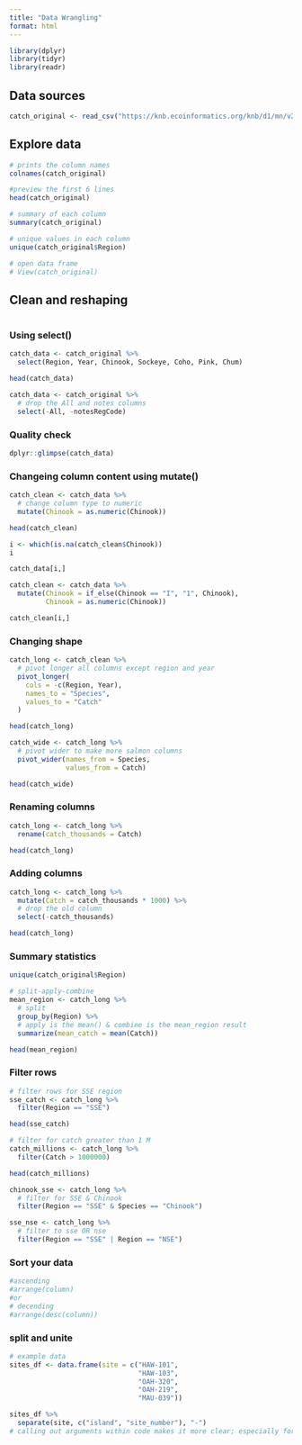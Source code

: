 ```yaml
---
title: "Data Wrangling"
format: html
---
```


```r
library(dplyr)
library(tidyr)
library(readr)
```
## Data sources
```r
catch_original <- read_csv("https://knb.ecoinformatics.org/knb/d1/mn/v2/object/df35b.302.1")
```
## Explore data
```r
# prints the column names
colnames(catch_original)

#preview the first 6 lines
head(catch_original)

# summary of each column
summary(catch_original)

# unique values in each column
unique(catch_original$Region)

# open data frame
# View(catch_original)

```

## Clean and reshaping
```r

```


### Using select() 
```r
catch_data <- catch_original %>% 
  select(Region, Year, Chinook, Sockeye, Coho, Pink, Chum)

head(catch_data)

```
```r
catch_data <- catch_original %>% 
  # drop the All and notes columns
  select(-All, -notesRegCode)
```

### Quality check
```r
dplyr::glimpse(catch_data)
```
### Changeing column content using mutate()
```r
catch_clean <- catch_data %>% 
  # change column type to numeric
  mutate(Chinook = as.numeric(Chinook))

head(catch_clean)
```

```r
i <- which(is.na(catch_clean$Chinook))
i
```
```r
catch_data[i,]
```
```r
catch_clean <- catch_data %>% 
  mutate(Chinook = if_else(Chinook == "I", "1", Chinook), 
         Chinook = as.numeric(Chinook))

catch_clean[i,]

```
### Changing shape
```r
catch_long <- catch_clean %>% 
  # pivot longer all columns except region and year
  pivot_longer(
    cols = -c(Region, Year),
    names_to = "Species",
    values_to = "Catch"
  )

head(catch_long)
```
```r
catch_wide <- catch_long %>% 
  # pivot wider to make more salmon columns
  pivot_wider(names_from = Species,
              values_from = Catch)

head(catch_wide)
```
### Renaming columns
```r
catch_long <- catch_long %>% 
  rename(catch_thousands = Catch)

head(catch_long)
```
### Adding columns
```r
catch_long <- catch_long %>% 
  mutate(Catch = catch_thousands * 1000) %>% 
  # drop the old column
  select(-catch_thousands)

head(catch_long)
```
### Summary statistics
```r
unique(catch_original$Region)
```
```r
# split-apply-combine
mean_region <- catch_long %>% 
  # split
  group_by(Region) %>% 
  # apply is the mean() & combine is the mean_region result
  summarize(mean_catch = mean(Catch))

head(mean_region)
```
### Filter rows
```r
# filter rows for SSE region
sse_catch <- catch_long %>% 
  filter(Region == "SSE")

head(sse_catch)
```
```r
# filter for catch greater than 1 M
catch_millions <- catch_long %>% 
  filter(Catch > 1000000)

head(catch_millions)

chinook_sse <- catch_long %>% 
  # filter for SSE & Chinook
  filter(Region == "SSE" & Species == "Chinook")

sse_nse <- catch_long %>% 
  # filter to sse OR nse
  filter(Region == "SSE" | Region == "NSE")

```
### Sort your data
```r

#ascending
#arrange(column)
#or 
# decending 
#arrange(desc(column))
```

### split and unite
```r
# example data
sites_df <- data.frame(site = c("HAW-101",
                                "HAW-103",
                                "OAH-320",
                                "OAH-219",
                                "MAU-039"))

sites_df %>% 
  separate(site, c("island", "site_number"), "-")
# calling out arguments within code makes it more clear; especially for sharing..
```



